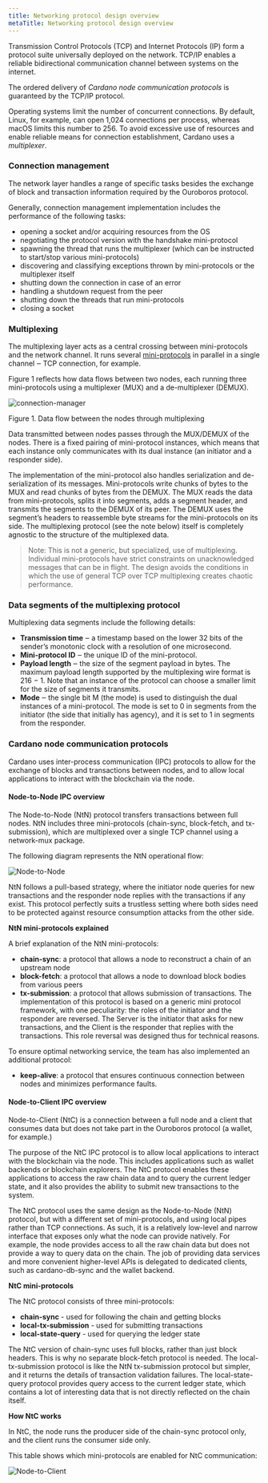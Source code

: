```yaml
---
title: Networking protocol design overview
metaTitle: Networking protocol design overview
---
```


Transmission Control Protocols (TCP) and Internet Protocols (IP) form a protocol
suite universally deployed on the network. TCP/IP enables a reliable
bidirectional communication channel between systems on the internet.

The ordered delivery of _Cardano node communication protocols_ is guaranteed by
the TCP/IP protocol.

Operating systems limit the number of concurrent connections. By default, Linux,
for example, can open 1,024 connections per process, whereas macOS limits this
number to 256. To avoid excessive use of resources and enable reliable means for
connection establishment, Cardano uses a _multiplexer_.

### Connection management

The network layer handles a range of specific tasks besides the exchange of
block and transaction information required by the Ouroboros protocol.

Generally, connection management implementation includes the performance of the
following tasks:

- opening a socket and/or acquiring resources from the OS
- negotiating the protocol version with the handshake mini-protocol
- spawning the thread that runs the multiplexer (which can be instructed to
  start/stop various mini-protocols)
- discovering and classifying exceptions thrown by mini-protocols or the
  multiplexer itself
- shutting down the connection in case of an error
- handling a shutdown request from the peer
- shutting down the threads that run mini-protocols
- closing a socket

### Multiplexing

The multiplexing layer acts as a central crossing between mini-protocols and the
network channel. It runs several
[mini-protocols](/explore-cardano/cardano-network#utilizingmini-protocols) in
parallel in a single channel ‒ TCP connection, for example.

Figure 1 reflects how data flows between two nodes, each running three
mini-protocols using a multiplexer (MUX) and a de-multiplexer (DEMUX).

![connection-manager](connection-manager.png)

Figure 1. Data flow between the nodes through multiplexing

Data transmitted between nodes passes through the MUX/DEMUX of the nodes. There
is a fixed pairing of mini-protocol instances, which means that each instance
only communicates with its dual instance (an initiator and a responder side).

The implementation of the mini-protocol also handles serialization and
de-serialization of its messages. Mini-protocols write chunks of bytes to the
MUX and read chunks of bytes from the DEMUX. The MUX reads the data from
mini-protocols, splits it into segments, adds a segment header, and transmits
the segments to the DEMUX of its peer. The DEMUX uses the segment’s headers to
reassemble byte streams for the mini-protocols on its side. The multiplexing
protocol (see the note below) itself is completely agnostic to the structure of
the multiplexed data.

> Note: This is not a generic, but specialized, use of multiplexing. Individual
> mini-protocols have strict constraints on unacknowledged messages that can be
> in flight. The design avoids the conditions in which the use of general TCP
> over TCP multiplexing creates chaotic performance.

### Data segments of the multiplexing protocol

Multiplexing data segments include the following details:

- **Transmission time** ‒ a timestamp based on the lower 32 bits of the sender’s
  monotonic clock with a resolution of one microsecond.
- **Mini-protocol ID** ‒ the unique ID of the mini-protocol.
- **Payload length** ‒ the size of the segment payload in bytes. The maximum
  payload length supported by the multiplexing wire format is 216 − 1. Note that
  an instance of the protocol can choose a smaller limit for the size of
  segments it transmits.
- **Mode** ‒ the single bit M (the mode) is used to distinguish the dual
  instances of a mini-protocol. The mode is set to 0 in segments from the
  initiator (the side that initially has agency), and it is set to 1 in segments
  from the responder.

### Cardano node communication protocols

Cardano uses inter-process communication (IPC) protocols to allow for the
exchange of blocks and transactions between nodes, and to allow local
applications to interact with the blockchain via the node.

#### Node-to-Node IPC overview

The Node-to-Node (NtN) protocol transfers transactions between full nodes. NtN
includes three mini-protocols (chain-sync, block-fetch, and tx-submission),
which are multiplexed over a single TCP channel using a network-mux package.

The following diagram represents the NtN operational flow:

![Node-to-Node](node-to-node-ipc.png)

NtN follows a pull-based strategy, where the initiator node queries for new
transactions and the responder node replies with the transactions if any exist.
This protocol perfectly suits a trustless setting where both sides need to be
protected against resource consumption attacks from the other side.

**NtN mini-protocols explained**

A brief explanation of the NtN mini-protocols:

- **chain-sync**: a protocol that allows a node to reconstruct a chain of an
  upstream node
- **block-fetch**: a protocol that allows a node to download block bodies from
  various peers
- **tx-submission**: a protocol that allows submission of transactions. The
  implementation of this protocol is based on a generic mini protocol framework,
  with one peculiarity: the roles of the initiator and the responder are
  reversed. The Server is the initiator that asks for new transactions, and the
  Client is the responder that replies with the transactions. This role reversal
  was designed thus for technical reasons.

To ensure optimal networking service, the team has also implemented an
additional protocol:

- **keep-alive**: a protocol that ensures continuous connection between nodes
  and minimizes performance faults.

#### Node-to-Client IPC overview

Node-to-Client (NtC) is a connection between a full node and a client that
consumes data but does not take part in the Ouroboros protocol (a wallet, for
example.)

The purpose of the NtC IPC protocol is to allow local applications to interact
with the blockchain via the node. This includes applications such as wallet
backends or blockchain explorers. The NtC protocol enables these applications to
access the raw chain data and to query the current ledger state, and it also
provides the ability to submit new transactions to the system.

The NtC protocol uses the same design as the Node-to-Node (NtN) protocol, but
with a different set of mini-protocols, and using local pipes rather than TCP
connections. As such, it is a relatively low-level and narrow interface that
exposes only what the node can provide natively. For example, the node provides
access to all the raw chain data but does not provide a way to query data on the
chain. The job of providing data services and more convenient higher-level APIs
is delegated to dedicated clients, such as cardano-db-sync and the wallet
backend.

**NtC mini-protocols**

The NtC protocol consists of three mini-protocols:

- **chain-sync** - used for following the chain and getting blocks
- **local-tx-submission** - used for submitting transactions
- **local-state-query** - used for querying the ledger state

The NtC version of chain-sync uses full blocks, rather than just block headers.
This is why no separate block-fetch protocol is needed. The local-tx-submission
protocol is like the NtN tx-submission protocol but simpler, and it returns the
details of transaction validation failures. The local-state-query protocol
provides query access to the current ledger state, which contains a lot of
interesting data that is not directly reflected on the chain itself.

**How NtC works**

In NtC, the node runs the producer side of the chain-sync protocol only, and the
client runs the consumer side only.

This table shows which mini-protocols are enabled for NtC communication:

![Node-to-Client](node-to-client-ipc.png)
